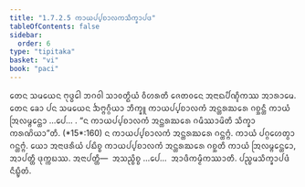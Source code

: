 ```yaml
---
title: "1.7.2.5 ᨠᩣᨿᨸ᩠ᨸᨧᩣᩃᨠᩈᩥᨠ᩠ᨡᩣᨸᨴ"
tableOfContents: false
sidebar:
  order: 6
type: "tipitaka"
basket: "vi"
book: "paci"
---
```



<DynamicBreadcrumb />

<Division number="590" book="paci">

<Paragraph number="1755" book="paci">
ᨲᩮᨶ ᩈᨾᨿᩮᨶ ᨻᩩᨴ᩠ᨵᩮᩤ ᨽᨣᩅᩤ ᩈᩣᩅᨲ᩠ᨳᩥᨿᩴ ᩅᩥᩉᩁᨲᩥ ᨩᩮᨲᩅᨶᩮ ᩋᨶᩣᨳᨸᩥᨱ᩠ᨯᩥᨠᩔ ᩋᩣᩁᩣᨾᩮ. ᨲᩮᨶ ᨡᩮᩣ ᨸᨶ ᩈᨾᨿᩮᨶ ᨨᨻ᩠ᨻᨣ᩠ᨣᩥᨿᩣ ᨽᩥᨠ᩠ᨡᩪ ᨠᩣᨿᨸ᩠ᨸᨧᩣᩃᨠᩴ ᩋᨶ᩠ᨲᩁᨥᩁᩮ ᨣᨧ᩠ᨨᨶ᩠ᨲᩥ ᨠᩣᨿᩴ ᩒᩃᨾ᩠ᨻᩮᨶ᩠ᨲᩣ …ᨸᩮ… .
</Paragraph>

<Paragraph number="1756" book="paci">
<Emphasis>“ᨶ ᨠᩣᨿᨸ᩠ᨸᨧᩣᩃᨠᩴ ᩋᨶ᩠ᨲᩁᨥᩁᩮ ᨣᨾᩥᩔᩣᨾᩦᨲᩥ ᩈᩥᨠ᩠ᨡᩣ ᨠᩁᨱᩦᨿᩣ”</Emphasis>ᨲᩥ. (*15*:<Emphasis>160</Emphasis>)
</Paragraph>

<Paragraph number="1757" book="paci">
ᨶ ᨠᩣᨿᨸ᩠ᨸᨧᩣᩃᨠᩴ ᩋᨶ᩠ᨲᩁᨥᩁᩮ ᨣᨶ᩠ᨲᨻ᩠ᨻᩴ. ᨠᩣᨿᩴ ᨸᨣ᩠ᨣᩉᩮᨲ᩠ᩅᩣ ᨣᨶ᩠ᨲᨻ᩠ᨻᩴ. ᨿᩮᩣ ᩋᨶᩣᨴᩁᩥᨿᩴ ᨸᨭᩥᨧ᩠ᨧ ᨠᩣᨿᨸ᩠ᨸᨧᩣᩃᨠᩴ ᩋᨶ᩠ᨲᩁᨥᩁᩮ ᨣᨧ᩠ᨨᨲᩥ ᨠᩣᨿᩴ ᩒᩃᨾ᩠ᨻᩮᨶ᩠ᨲᩮᩣ, ᩋᩣᨸᨲ᩠ᨲᩥ ᨴᩩᨠ᩠ᨠᨭᩔ.
</Paragraph>

<Paragraph number="1758" book="paci">
ᩋᨶᩣᨸᨲ᩠ᨲᩥ—  ᩋᩈᨬ᩠ᨧᩥᨧ᩠ᨧ …ᨸᩮ…  ᩋᩣᨴᩥᨠᨾ᩠ᨾᩥᨠᩔᩣᨲᩥ.

</Paragraph>
</Division>

<Paragraph number="1759" type="center" book="paci">
ᨸᨬ᩠ᨧᨾᩈᩥᨠ᩠ᨡᩣᨸᨴᩴ ᨶᩥᨭ᩠ᨮᩥᨲᩴ.
</Paragraph>
